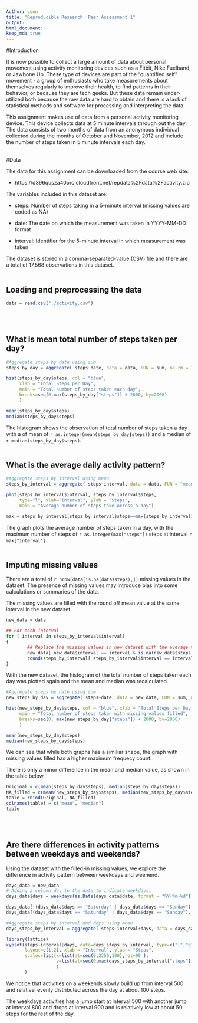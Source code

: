 ```yaml
---
Author: Leon
title: "Reproducible Research: Peer Assessment 1"
output: 
html_document:
keep_md: true
---
```


#Introduction

It is now possible to collect a large amount of data about personal movement using activity monitoring devices such as a Fitbit, Nike Fuelband, or Jawbone Up. These type of devices are part of the "quantified self" movement - a group of enthusiasts who take measurements about themselves regularly to improve their health, to find patterns in their behavior, or because they are tech geeks. But these data remain under-utilized both because the raw data are hard to obtain and there is a lack of statistical methods and software for processing and interpreting the data.

This assignment makes use of data from a personal activity monitoring device. This device collects data at 5 minute intervals through out the day. The data consists of two months of data from an anonymous individual collected during the months of October and November, 2012 and include the number of steps taken in 5 minute intervals each day.
<br>
<br>

#Data

The data for this assignment can be downloaded from the course web site:

* https://d396qusza40orc.cloudfront.net/repdata%2Fdata%2Factivity.zip

The variables included in this dataset are:

* steps: Number of steps taking in a 5-minute interval (missing values are coded as NA)

* date: The date on which the measurement was taken in YYYY-MM-DD format

* interval: Identifier for the 5-minute interval in which measurement was taken

The dataset is stored in a comma-separated-value (CSV) file and there are a total of 17,568 observations in this dataset.
<br>
<br>

## Loading and preprocessing the data

```r
data = read.csv("./activity.csv")
```
<br>
<br>

## What is mean total number of steps taken per day?

```r
#Aggregate steps by date using sum
steps_by_day = aggregate( steps~date, data = data, FUN = sum, na.rm = TRUE)

hist(steps_by_day$steps, col = "blue",
     xlab = "Total Steps per Day",
     main = "Total number of steps taken each day",
     breaks=seq(0,max(steps_by_day["steps"]) + 2000, by=2000)
     )

mean(steps_by_day$steps)
median(steps_by_day$steps)
```

The histogram shows the observation of total number of steps taken a day with a of mean of `r as.integer(mean(steps_by_day$steps))` and a median of `r median(steps_by_day$steps)`.
<br>
<br>

## What is the average daily activity pattern?

```r
#Aggregate steps by interval using mean
steps_by_interval = aggregate( steps~interval, data = data, FUN = "mean", na.rm = TRUE)

plot(steps_by_interval$interval, steps_by_interval$steps,
     type="l", xlab="Interval", ylab = "Steps",
     main = "Average number of steps take across a day")

max = steps_by_interval[steps_by_interval$steps==max(steps_by_interval$steps),]
```

The graph plots the average number of steps taken in a day, with the maximum number of steps of `r as.integer(max["steps"])` steps at interval `r max["interval"]`.
<br>
<br>

## Imputing missing values

There are a total of `r nrow(data[is.na(data$steps),])` missing values in the dataset. The presence of missing values may introduce bias into some calculations or summaries of the data.

The missing values are filled with the round off mean value at the same interval in the new dataset.

```r
new_data = data

## For each interval
for ( interval in steps_by_interval$interval)
{
        ## Replace the missing values in new dataset with the average value
        new_data[ new_data$interval == interval & is.na(new_data$steps) ,"steps" ] =
        round(steps_by_interval[ steps_by_interval$interval == interval ,"steps" ], 0)
}

```

With the new dataset, the histogram of the total number of steps taken each day was plotted again and the mean and median was recalculated.

```r
#Aggregate steps by date using sum
new_steps_by_day = aggregate( steps~date, data = new_data, FUN = sum, na.rm = TRUE)

hist(new_steps_by_day$steps, col = "blue", xlab = "Total Steps per Day",     
     main = "Total number of steps taken with missing values filled",
     breaks=seq(0, max(new_steps_by_day["steps"]) + 2000, by=2000)
     )

mean(new_steps_by_day$steps)
median(new_steps_by_day$steps)
```

We can see that while both graphs has a similiar shape, the graph with missing values filled has a higher maximum frequecy count.

There is only a minor difference in the mean and median value, as shown in the table below.

```r

Original = c(mean(steps_by_day$steps), median(steps_by_day$steps))
NA_filled = c(mean(new_steps_by_day$steps), median(new_steps_by_day$steps))
table = rbind(Original, NA_filled)
colnames(table) = c("mean", "median")
table
```
<br>
<br>

## Are there differences in activity patterns between weekdays and weekends?
Using the dataset with the filled-in missing values, we explore the difference in activity pattern between weekdays and weenend.
```r
days_data = new_data
# Adding a column day to the data to indicate weekdays.
days_data$days = weekdays(as.Date(days_data$date, format = "%Y-%m-%d"))

days_data[!(days_data$days == "Saturday" | days_data$days == "Sunday"), "days"] = "Weekday"
days_data[(days_data$days == "Saturday" | days_data$days == "Sunday"), "days"] = "Weekend"

#Aggregate steps by interval and days using mean
days_steps_by_interval = aggregate( steps~interval+days, data = days_data, FUN = "mean")

library(lattice)
xyplot(steps~interval|days, data=days_steps_by_interval, type=c("l","g"),
       layout=c(1,2), xlab = "Interval", ylab = "Steps",
       scales=list(x=list(at=seq(0,2359,100),rot=90 ),
                   y=list(at=seq(0,max(days_steps_by_interval["steps"]),40) )
                   )
       )

```

We notice that activities on a weekends slowly build up from interval 500 and relativel evenly distributed across the day at about 100 steps.

The weekdays activities has a jump start at interval 500 with another jump at interval 800 and drops at interval 900 and is relatively low at about 50 steps for the rest of the day.
<br>
<br>
<br>
<br>
<br>
<br>
